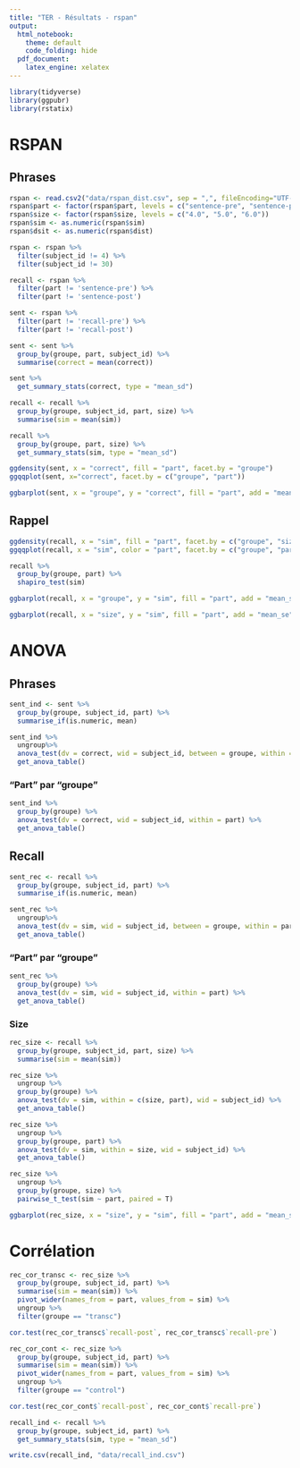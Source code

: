 ```yaml
---
title: "TER - Résultats - rspan"
output:
  html_notebook:
    theme: default
    code_folding: hide
  pdf_document: 
    latex_engine: xelatex
---
```


```r

library(tidyverse)
library(ggpubr)
library(rstatix)

```

# RSPAN

## Phrases

```r

rspan <- read.csv2("data/rspan_dist.csv", sep = ",", fileEncoding="UTF-8-BOM")
rspan$part <- factor(rspan$part, levels = c("sentence-pre", "sentence-post", "recall-pre", "recall-post"))
rspan$size <- factor(rspan$size, levels = c("4.0", "5.0", "6.0"))
rspan$sim <- as.numeric(rspan$sim)
rspan$dsit <- as.numeric(rspan$dist)

rspan <- rspan %>%
  filter(subject_id != 4) %>%
  filter(subject_id != 30)

recall <- rspan %>%
  filter(part != 'sentence-pre') %>%
  filter(part != 'sentence-post')

sent <- rspan %>%
  filter(part != 'recall-pre') %>%
  filter(part != 'recall-post')

sent <- sent %>%
  group_by(groupe, part, subject_id) %>%
  summarise(correct = mean(correct)) 

sent %>%
  get_summary_stats(correct, type = "mean_sd")


```


```r
recall <- recall %>%
  group_by(groupe, subject_id, part, size) %>%
  summarise(sim = mean(sim))

recall %>%
  group_by(groupe, part, size) %>%
  get_summary_stats(sim, type = "mean_sd")

```


```r

ggdensity(sent, x = "correct", fill = "part", facet.by = "groupe")
ggqqplot(sent, x="correct", facet.by = c("groupe", "part"))

```


```r

ggbarplot(sent, x = "groupe", y = "correct", fill = "part", add = "mean_se", position = position_dodge(0.8))

```


## Rappel


```r

ggdensity(recall, x = "sim", fill = "part", facet.by = c("groupe", "size"))
ggqqplot(recall, x = "sim", color = "part", facet.by = c("groupe", "part"))

```

```r
recall %>%
  group_by(groupe, part) %>%
  shapiro_test(sim)
```


```r

ggbarplot(recall, x = "groupe", y = "sim", fill = "part", add = "mean_se", position = position_dodge(0.8))

```

```r

ggbarplot(recall, x = "size", y = "sim", fill = "part", add = "mean_se", position = position_dodge(0.8), facet.by = "groupe")

```



# ANOVA

## Phrases

```r
sent_ind <- sent %>%
  group_by(groupe, subject_id, part) %>%
  summarise_if(is.numeric, mean)

sent_ind %>%
  ungroup%>%
  anova_test(dv = correct, wid = subject_id, between = groupe, within = part) %>%
  get_anova_table()

```

### "Part" par "groupe"

```r
sent_ind %>%
  group_by(groupe) %>%
  anova_test(dv = correct, wid = subject_id, within = part) %>%
  get_anova_table()
```

## Recall

```r
sent_rec <- recall %>%
  group_by(groupe, subject_id, part) %>%
  summarise_if(is.numeric, mean)

sent_rec %>%
  ungroup%>%
  anova_test(dv = sim, wid = subject_id, between = groupe, within = part) %>%
  get_anova_table()
```

### "Part" par "groupe"

```r
sent_rec %>%
  group_by(groupe) %>%
  anova_test(dv = sim, wid = subject_id, within = part) %>%
  get_anova_table()
```

### Size

```r
rec_size <- recall %>%
  group_by(groupe, subject_id, part, size) %>%
  summarise(sim = mean(sim))

rec_size %>%
  ungroup %>%
  group_by(groupe) %>%
  anova_test(dv = sim, within = c(size, part), wid = subject_id) %>%
  get_anova_table()
```

```r
rec_size %>%
  ungroup %>%
  group_by(groupe, part) %>%
  anova_test(dv = sim, within = size, wid = subject_id) %>%
  get_anova_table()
```

```r
rec_size %>%
  ungroup %>%
  group_by(groupe, size) %>%
  pairwise_t_test(sim ~ part, paired = T) 
```

```r

ggbarplot(rec_size, x = "size", y = "sim", fill = "part", add = "mean_se", position = position_dodge(0.8), facet.by = "groupe")

```


# Corrélation

```r
rec_cor_transc <- rec_size %>%
  group_by(groupe, subject_id, part) %>%
  summarise(sim = mean(sim)) %>%
  pivot_wider(names_from = part, values_from = sim) %>%
  ungroup %>%
  filter(groupe == "transc")

cor.test(rec_cor_transc$`recall-post`, rec_cor_transc$`recall-pre`)

```

```r
rec_cor_cont <- rec_size %>%
  group_by(groupe, subject_id, part) %>%
  summarise(sim = mean(sim)) %>%
  pivot_wider(names_from = part, values_from = sim) %>%
  ungroup %>%
  filter(groupe == "control")

cor.test(rec_cor_cont$`recall-post`, rec_cor_cont$`recall-pre`)

```















```r
recall_ind <- recall %>%
  group_by(groupe, subject_id, part) %>%
  get_summary_stats(sim, type = "mean_sd")

write.csv(recall_ind, "data/recall_ind.csv")
```





